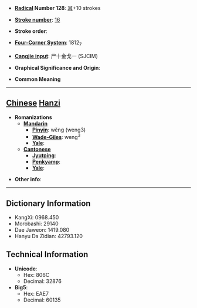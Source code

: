 * '''[[Wiktionary:Chinese radical index| Radical]] Number 128''': [[Wiktionary:Chinese radical index 耳|耳]]+10 strokes

* '''[[Wiktionary:Chinese total strokes index|Stroke number]]''': [[Wiktionary:Chinese total strokes index 16|16]]

* '''Stroke order''': 

* '''[[Wiktionary:Chinese four corner index|Four-Corner System]]''': 1812<sub>7</sub>

* '''[[Wiktionary:Chinese Cangjie index|Cangjie input]]''': 尸十金戈一 (SJCIM)

* '''Graphical Significance and Origin''': 

* '''Common Meaning'''

----

== [[Chinese]] [[Hanzi]] ==

* '''Romanizations'''
** '''[[Mandarin]]'''
*** '''[[Pinyin]]''': wěng (weng3)
*** '''[[Wade-Giles]]''': weng<sup>3</sup>
*** '''[[Yale]]''': 
** '''[[Cantonese]]'''
*** '''[[Jyutping]]''':
*** '''[[Penkyamp]]''': 
*** '''[[Yale]]''': 

* '''Other info''': 

----

== Dictionary Information ==

* KangXi: 0968.450
* Morobashi: 29140
* Dae Jaweon: 1419.080
* Hanyu Da Zidian: 42793.120

== Technical Information ==

* '''Unicode''':
** Hex: 806C
** Decimal: 32876
* '''Big5''':
** Hex: EAE7
** Decimal: 60135
